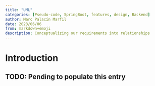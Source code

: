 ```yaml
---
title: "UML"
categories: [Pseudo-code, SpringBoot, features, design, Backend]
author: Marc Palacín Marfil
date: 2023/06/06
from: markdown+emoji
description: Conceptualizing our requirements into relationships
---
```


# Introduction

:::{.callout-warning}
## TODO: Pending to populate this entry
:::